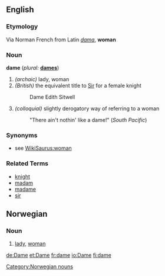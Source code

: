 ==English==

===Etymology===
Via Norman French from Latin ''[[dama]]'', '''woman'''

===Noun===
'''dame'''  (''plural:'' '''[[dames]]''')
# ''(archaic)'' lady, woman
# ''(British)'' the equivalent title to [[Sir]] for a female knight
#:  Dame Edith Sitwell
# ''(colloquial)'' slightly derogatory way of referring to a woman
#: "There ain't nothin' like a dame!" (''South Pacific'')

===Synonyms===
* see [[WikiSaurus:woman]]

===Related Terms===
*[[knight]]
*[[madam]]
*[[madame]]
*[[sir]]

==Norwegian==
===Noun===
[[Category:Norwegian nouns]]
{{no-noun-reg-mf|dam}}
#[[lady]], [[woman]]

[[de:Dame]]
[[et:Dame]]
[[fr:dame]]
[[io:Dame]]
[[fi:dame]]